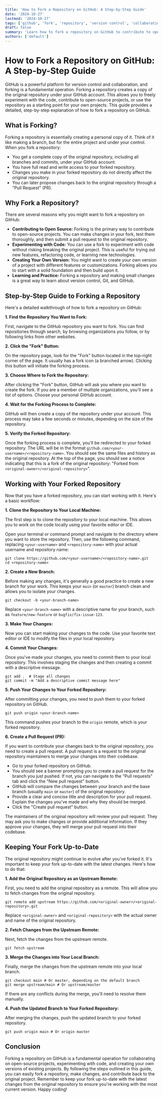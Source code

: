 ```yaml
---
title: 'How to Fork a Repository on GitHub: A Step-by-Step Guide'
date: '2024-10-27'
lastmod: '2024-10-27'
tags: ['github', 'fork', 'repository', 'version control', 'collaboration', 'open source', 'git']
draft: false
summary: 'Learn how to fork a repository on GitHub to contribute to open source projects, experiment with code, or create your own version. This comprehensive guide provides a step-by-step walkthrough with explanations and examples.'
authors: ['default']
---
```


# How to Fork a Repository on GitHub: A Step-by-Step Guide

GitHub is a powerful platform for version control and collaboration, and forking is a fundamental operation. Forking a repository creates a copy of the original repository under your GitHub account. This allows you to freely experiment with the code, contribute to open-source projects, or use the repository as a starting point for your own projects. This guide provides a detailed, step-by-step explanation of how to fork a repository on GitHub.

## What is Forking?

Forking a repository is essentially creating a personal copy of it. Think of it like making a branch, but for the entire project and under your control. When you fork a repository:

- You get a complete copy of the original repository, including all branches and commits, under your GitHub account.
- You have full read and write access to your forked repository.
- Changes you make in your forked repository do not directly affect the original repository.
- You can later propose changes back to the original repository through a "Pull Request" (PR).

## Why Fork a Repository?

There are several reasons why you might want to fork a repository on GitHub:

- **Contributing to Open Source:** Forking is the primary way to contribute to open-source projects. You can make changes in your fork, test them thoroughly, and then submit a pull request to the original repository.
- **Experimenting with Code:** You can use a fork to experiment with code without risking breaking the original project. This is useful for trying out new features, refactoring code, or learning new technologies.
- **Creating Your Own Version:** You might want to create your own version of a project with different features or customizations. Forking allows you to start with a solid foundation and then build upon it.
- **Learning and Practice:** Forking a repository and making small changes is a great way to learn about version control, Git, and GitHub.

## Step-by-Step Guide to Forking a Repository

Here's a detailed walkthrough of how to fork a repository on GitHub:

**1. Find the Repository You Want to Fork:**

First, navigate to the GitHub repository you want to fork. You can find repositories through search, by browsing organizations you follow, or by following links from other websites.

**2. Click the "Fork" Button:**

On the repository page, look for the "Fork" button located in the top-right corner of the page. It usually has a fork icon (a branched arrow). Clicking this button will initiate the forking process.

**3. Choose Where to Fork the Repository:**

After clicking the "Fork" button, GitHub will ask you where you want to create the fork. If you are a member of multiple organizations, you'll see a list of options. Choose your personal GitHub account.

**4. Wait for the Forking Process to Complete:**

GitHub will then create a copy of the repository under your account. This process may take a few seconds or minutes, depending on the size of the repository.

**5. Verify the Forked Repository:**

Once the forking process is complete, you'll be redirected to your forked repository. The URL will be in the format `github.com/<your-username>/<repository-name>`. You should see the same files and history as the original repository. At the top of the page, you should see a notice indicating that this is a fork of the original repository: "Forked from `<original-owner>/<original-repository>`".

## Working with Your Forked Repository

Now that you have a forked repository, you can start working with it. Here's a basic workflow:

**1. Clone the Repository to Your Local Machine:**

The first step is to clone the repository to your local machine. This allows you to work on the code locally using your favorite editor or IDE.

Open your terminal or command prompt and navigate to the directory where you want to store the repository. Then, use the following command, replacing `<your-username>` and `<repository-name>` with your actual username and repository name:

```plaintext
git clone https://github.com/<your-username>/<repository-name>.git
cd <repository-name>
```

**2. Create a New Branch:**

Before making any changes, it's generally a good practice to create a new branch for your work. This keeps your `main` (or `master`) branch clean and allows you to isolate your changes.

```plaintext
git checkout -b <your-branch-name>
```

Replace `<your-branch-name>` with a descriptive name for your branch, such as `feature/new-feature` or `bugfix/fix-issue-123`.

**3. Make Your Changes:**

Now you can start making your changes to the code. Use your favorite text editor or IDE to modify the files in your local repository.

**4. Commit Your Changes:**

Once you've made your changes, you need to commit them to your local repository. This involves staging the changes and then creating a commit with a descriptive message.

```plaintext
git add .  # Stage all changes
git commit -m "Add a descriptive commit message here"
```

**5. Push Your Changes to Your Forked Repository:**

After committing your changes, you need to push them to your forked repository on GitHub.

```plaintext
git push origin <your-branch-name>
```

This command pushes your branch to the `origin` remote, which is your forked repository.

**6. Create a Pull Request (PR):**

If you want to contribute your changes back to the original repository, you need to create a pull request. A pull request is a request to the original repository maintainers to merge your changes into their codebase.

- Go to your forked repository on GitHub.
- You should see a banner prompting you to create a pull request for the branch you just pushed. If not, you can navigate to the "Pull requests" tab and click the "New pull request" button.
- GitHub will compare the changes between your branch and the base branch (usually `main` or `master`) of the original repository.
- Provide a clear and concise title and description for your pull request. Explain the changes you've made and why they should be merged.
- Click the "Create pull request" button.

The maintainers of the original repository will review your pull request. They may ask you to make changes or provide additional information. If they approve your changes, they will merge your pull request into their codebase.

## Keeping Your Fork Up-to-Date

The original repository might continue to evolve after you've forked it. It's important to keep your fork up-to-date with the latest changes. Here's how to do that:

**1. Add the Original Repository as an Upstream Remote:**

First, you need to add the original repository as a remote. This will allow you to fetch changes from the original repository.

```plaintext
git remote add upstream https://github.com/<original-owner>/<original-repository>.git
```

Replace `<original-owner>` and `<original-repository>` with the actual owner and name of the original repository.

**2. Fetch Changes from the Upstream Remote:**

Next, fetch the changes from the upstream remote.

```plaintext
git fetch upstream
```

**3. Merge the Changes into Your Local Branch:**

Finally, merge the changes from the upstream remote into your local branch.

```plaintext
git checkout main # Or master, depending on the default branch
git merge upstream/main # Or upstream/master
```

If there are any conflicts during the merge, you'll need to resolve them manually.

**4. Push the Updated Branch to Your Forked Repository:**

After merging the changes, push the updated branch to your forked repository.

```plaintext
git push origin main # Or origin master
```

## Conclusion

Forking a repository on GitHub is a fundamental operation for collaborating on open-source projects, experimenting with code, and creating your own versions of existing projects. By following the steps outlined in this guide, you can easily fork a repository, make changes, and contribute back to the original project. Remember to keep your fork up-to-date with the latest changes from the original repository to ensure you're working with the most current version. Happy coding!

